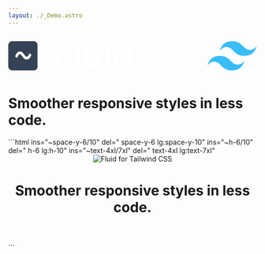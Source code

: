 ```yaml
---
layout: ./_Demo.astro
---
```



<Resizer client:load height="max-h-full h-full">
    <div class="~@/4xl:~space-y-6/10">
    <svg class="~@/4xl:~h-6/10 mx-auto" viewBox="0 0 474 80" fill="none" xmlns="http://www.w3.org/2000/svg">
<g clip-path="url(#clip0_335_9)">
<path d="M48.186 14H7.81395C3.49843 14 0 17.4984 0 21.814V62.186C0 66.5016 3.49843 70 7.81395 70H48.186C52.5016 70 56 66.5016 56 62.186V21.814C56 17.4984 52.5016 14 48.186 14Z" fill="#354256"/>
<path d="M44.2791 39.8654C42.712 43.5074 41.2053 45.9675 39.7586 47.2458C38.2604 48.524 36.7191 49.1631 35.1349 49.1631C32.6551 49.0229 30.4336 47.736 28.4705 45.3022L24.5182 40.3382C23.8639 39.4803 23.0114 39.0687 21.9609 39.1038C20.8761 39.1038 20.0408 39.6378 19.4552 40.7059C18.8525 41.809 18.1034 43.5249 17.2079 45.8537L13.0233 43.4111C13.5571 41.6777 14.1599 40.1894 14.8315 38.9462C15.5031 37.703 16.2264 36.6874 17.0013 35.8995C18.6029 34.3236 20.2646 33.5357 21.9867 33.5357C23.485 33.5182 24.8884 33.9472 26.1973 34.8226C27.5233 35.6806 28.7718 37.0113 29.9427 38.8148C32.061 42.0891 33.8002 43.7262 35.1606 43.7262C36.2801 43.7262 37.21 43.0785 37.9505 41.7828C38.3121 41.1174 38.6824 40.382 39.0612 39.5765C39.4401 38.771 39.8017 37.9306 40.1461 37.0551L44.2791 39.8654Z" fill="white"/>
</g>
<path d="M90.9922 64V16H121.273V22.75H98.9844V36.5781H119.141V43.3516H98.9844V64H90.9922ZM136.953 16V64H129.195V16H136.953ZM168.916 48.9766V28H176.65V64H169.104V57.6719H168.729C167.9 59.6406 166.572 61.2656 164.744 62.5469C162.916 63.8281 160.643 64.4688 157.924 64.4688C155.596 64.4688 153.533 63.9531 151.736 62.9219C149.955 61.875 148.557 60.3437 147.541 58.3281C146.525 56.3125 146.018 53.8359 146.018 50.8984V28H153.775V49.8203C153.775 52.1953 154.424 54.0859 155.721 55.4922C157.033 56.8828 158.736 57.5781 160.83 57.5781C162.127 57.5781 163.393 57.2656 164.627 56.6406C165.861 56 166.885 55.0469 167.697 53.7812C168.51 52.5 168.916 50.8984 168.916 48.9766ZM185.721 64V28H193.479V64H185.721ZM189.635 22.6797C188.354 22.6797 187.252 22.25 186.33 21.3906C185.424 20.5312 184.971 19.4922 184.971 18.2734C184.971 17.0703 185.424 16.0391 186.33 15.1797C187.252 14.3203 188.354 13.8906 189.635 13.8906C190.916 13.8906 192.01 14.3203 192.916 15.1797C193.838 16.0391 194.299 17.0703 194.299 18.2734C194.299 19.4922 193.838 20.5312 192.916 21.3906C192.01 22.25 190.916 22.6797 189.635 22.6797ZM215.973 64.6562C213.098 64.6562 210.535 63.9219 208.285 62.4531C206.035 60.9844 204.262 58.8672 202.965 56.1016C201.668 53.3203 201.02 49.9766 201.02 46.0703C201.02 42.1172 201.676 38.7578 202.988 35.9922C204.301 33.2266 206.09 31.125 208.355 29.6875C210.621 28.25 213.176 27.5313 216.02 27.5313C218.191 27.5313 219.957 27.8984 221.316 28.6328C222.676 29.3516 223.746 30.2109 224.527 31.2109C225.309 32.1953 225.91 33.0859 226.332 33.8828H226.707V16H234.465V64H226.871V58.3516H226.332C225.895 59.1797 225.27 60.0859 224.457 61.0703C223.66 62.0547 222.574 62.8984 221.199 63.6016C219.84 64.3047 218.098 64.6562 215.973 64.6562ZM217.941 58.2109C219.848 58.2109 221.465 57.7031 222.793 56.6875C224.121 55.6562 225.129 54.2266 225.816 52.3984C226.52 50.5547 226.871 48.4219 226.871 46C226.871 43.5781 226.527 41.4687 225.84 39.6719C225.152 37.875 224.145 36.4844 222.816 35.5C221.488 34.5 219.863 34 217.941 34C215.941 34 214.27 34.5234 212.926 35.5703C211.582 36.6016 210.574 38.0234 209.902 39.8359C209.23 41.6328 208.895 43.6875 208.895 46C208.895 48.3281 209.238 50.4141 209.926 52.2578C210.613 54.1016 211.621 55.5547 212.949 56.6172C214.293 57.6797 215.957 58.2109 217.941 58.2109Z" fill="white"/>
<path fill-rule="evenodd" clip-rule="evenodd" d="M426.918 14C414.406 14 406.588 20.2185 403.458 32.6555C408.151 26.437 413.624 24.1055 419.88 25.6593C423.449 26.5455 426.001 29.1197 428.823 31.9697C433.424 36.6106 438.749 41.9815 450.377 41.9815C462.887 41.9815 470.707 35.763 473.835 23.3278C469.144 29.5463 463.67 31.8778 457.415 30.3222C453.844 29.436 451.292 26.8618 448.47 24.0136C443.869 19.369 438.546 14 426.918 14ZM403.458 41.9815C390.948 41.9815 383.128 48.2 380 60.637C384.692 54.4185 390.166 52.087 396.42 53.6407C399.99 54.527 402.543 57.1012 405.365 59.9512C409.965 64.5921 415.289 69.963 426.918 69.963C439.429 69.963 447.249 63.7463 450.377 51.3093C445.684 57.5278 440.21 59.8593 433.955 58.3056C430.386 57.4175 427.834 54.8433 425.012 51.9951C420.411 47.3542 415.086 41.9815 403.458 41.9815Z" fill="#38BDF8"/>
<path fill-rule="evenodd" clip-rule="evenodd" d="M318.939 30.828C319.525 30.2422 320.475 30.2422 321.061 30.828C321.647 31.4138 321.647 32.3635 321.061 32.9493L312.07 41.9397L321.061 50.9302C321.647 51.516 321.647 52.4657 321.061 53.0515C320.475 53.6373 319.525 53.6373 318.94 53.0515L309.949 44.061L300.959 53.0515C300.373 53.6373 299.423 53.6373 298.837 53.0515C298.252 52.4657 298.252 51.516 298.837 50.9302L307.828 41.9397L298.837 32.9493C298.252 32.3635 298.252 31.4138 298.837 30.828C299.423 30.2422 300.373 30.2422 300.959 30.828L309.949 39.8184L318.939 30.828Z" fill="white"/>
<defs>
<clipPath id="clip0_335_9">
<rect width="56" height="56" fill="white" transform="translate(0 14)"/>
</clipPath>
</defs>
</svg>
    <h1 class="font-bold ~@/4xl:~text-4xl/7xl text-white text-center text-balance">Smoother responsive styles in less code.</h1>
  </div>
</Resizer>
```html ins="~space-y-6/10" del=" space-y-6 lg:space-y-10" ins="~h-6/10" del=" h-6 lg:h-10" ins="~text-4xl/7xl" del=" text-4xl lg:text-7xl"
<header class="px-4 ~space-y-6/10 space-y-6 lg:space-y-10">
    <img class="mx-auto ~h-6/10 h-6 lg:h-10" src="logo.svg" alt="Fluid for Tailwind CSS" />
    <h1 class="text-center ~text-4xl/7xl text-4xl lg:text-7xl">Smoother responsive styles in less code.</button>
</header>
```
